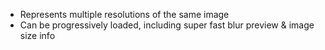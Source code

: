- Represents multiple resolutions of the same image
- Can be progressively loaded, including super fast blur preview & image size info